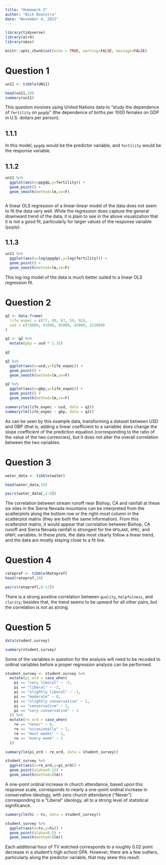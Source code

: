 ```yaml
---
title: "Homework 3"
author: "Nick Boonstra"
date: "November 4, 2022"
---
```


```r

library(tidyverse)
library(alr4)
library(smss)

knitr::opts_chunk$set(echo = TRUE, warning=FALSE, message=FALSE)
```

# Question 1

```r

un11 <- tibble(UN11)

head(un11,20)
summary(un11)

```

This question involves using United Nations data to "study the dependence of `fertility` on `ppgdp`" (the dependence of births per 1000 females on GDP in U.S. dollars per person).

## 1.1.1

In this model, `ppgdp` would be the predictor variable, and `fertility` would be the response variable.

## 1.1.2

```r

un11 %>% 
  ggplot(aes(x=ppgdp,y=fertility)) +
  geom_point() +
  geom_smooth(method=lm,se=F)



```

A linear OLS regression of a linear-linear model of the data does not seem to fit the data very well. While the regression does capture the general downward trend of the data, it is plain to see in the above visualization that it is not a good fit, particularly for larger values of the response variable (`ppgdp`).

## 1.1.3

```r

un11 %>% 
  ggplot(aes(x=log(ppgdp),y=log(fertility))) +
  geom_point() +
  geom_smooth(method=lm,se=F)

```

This log-log model of the data is much better suited to a linear OLS regression fit.

# Question 2

```r

q2 <- data.frame(
  life_expec = c(77, 80, 67, 59, 91),
  usd = c(70000, 91000, 65000, 45000, 122000)
)

q2 <- q2 %>% 
  mutate(gbp = usd * 1.33)

q2

q2 %>% 
  ggplot(aes(x=usd,y=life_expec)) +
  geom_point() +
  geom_smooth(method=lm,se=F)

q2 %>% 
  ggplot(aes(x=gbp,y=life_expec)) +
  geom_point() +
  geom_smooth(method=lm,se=F)

summary(lm(life_expec ~ usd, data = q2))
summary(lm(life_expec ~ gbp, data = q2))

```

As can be seen by this example data, transforming a dataset between USD and GBP (that is, adding a linear coefficient to a variable) does change the slope coefficient of the prediction equation (corresponding to the ratio of the value of the two currencies), but it does not alter the overall correlation between the two variables.

# Question 3

```r

water_data <- tibble(water)

head(water_data,10)

pairs(water_data[,2:8])

```

The correlation between stream runoff near Bishop, CA and rainfall at these six sites in the Sierra Nevada mountains can be interpreted from the scatterplots along the bottom row or the right-most column in the scatterplot matrix (they are both the same information). From this scatterplot matrix, it would appear that correlation between Bishop, CA runoff and Sierra Nevada rainfall is strongest for the `OPSLAKE`, `OPRC`, and `OPBPC` variables. In these plots, the data most clearly follow a linear trend, and the data are mostly staying close to a fit line. 


# Question 4

```r

rateprof <- tibble(Rateprof)
head(rateprof,10)

pairs(rateprof[,8:12])

```

There is a strong positive correlation between `quality`, `helpfulness`, and `clarity`; besides that, the trend seems to be upward for all other pairs, but the correlation is not as strong.


# Question 5

```r

data(student.survey)

summary(student.survey)

```

Some of the variables in question for the analysis will need to be recoded to ordinal variables before a proper regression analysis can be performed.

```r

student_survey <- student.survey %>% 
  mutate(pi_ord = case_when(
    pi == "very liberal" ~ -3,
    pi == "liberal" ~ -2,
    pi == "slightly liberal" ~ -1,
    pi == "moderate" ~ 0,
    pi == "slightly conservative" ~ 1,
    pi == "conservative" ~ 2,
    pi == "very conservative" ~ 3
  )) %>% 
  mutate(re_ord = case_when(
    re == "never" ~ 0,
    re == "occasionally" ~ 1,
    re == "most weeks" ~ 2,
    re == "every week" ~ 3
  ))

```

```r

summary(lm(pi_ord ~ re_ord, data = student_survey))

student_survey %>% 
  ggplot(aes(x=re_ord,y=pi_ord)) +
  geom_point(alpha=0.12) +
  geom_smooth(method=(lm))

```
A one-point ordinal increase in church attendance, based upon this response scale, corresponds to nearly a one-point ordinal increase in conservative ideology, with zero church attendance ("Never") corresponding to a "Liberal" ideology, all to a strong level of statistical significance.


```r

summary(lm(hi ~ tv, data = student_survey))

student_survey %>% 
  ggplot(aes(x=tv,y=hi)) +
  geom_point(alpha=0.5) +
  geom_smooth(method=(lm))

```
Each additional hour of TV watched corresponds to a roughly 0.02 point decrease in a student's high school GPA. However, there are a few outliers, particularly along the predictor variable, that may skew this result.
